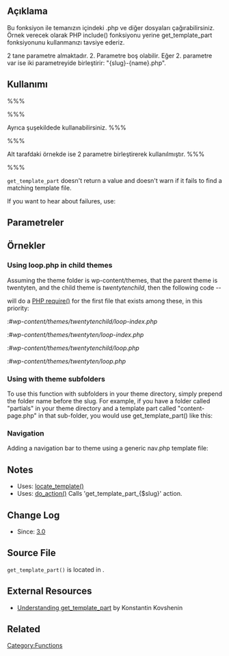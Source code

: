 {{Languages|
{{en|Function Reference/get_template_part}}
{{tr|Fonksiyon Referans/get_template_part}}
{{ja|関数リファレンス/get_template_part}}
{{zh-cn|调用模板部分/get_template_part}}
{{pt-br|get_template_part}}
{{ru|Справочник по функциям/Получение части шаблона}}
}}

== Açıklama ==
Bu fonksiyon ile temanızın içindeki .php ve diğer dosyaları çağırabilirsiniz. Örnek verecek olarak PHP include() fonksiyonu yerine get_template_part fonksiyonunu kullanmanızı tavsiye ederiz.

2 tane parametre almaktadır. 2. Parametre boş olabilir. Eğer 2. parametre var ise iki parametreyide birleştirir:  "{slug}-{name}.php".

== Kullanımı ==

%%% <?php 
$slug = 'dosyalar';
echo get_template_part( $slug ); 
// tema yolu/dosyalar.php
?> %%%

Ayrıca şuşekildede kullanabilirsiniz.
%%% <?php 
$slug = 'dosyalar.txt';
echo get_template_part( $slug ); 
// tema yolu/dosyalar.txt
?> %%%

Alt tarafdaki örnekde ise 2 parametre birleştirerek kullanılmıştır.
%%% <?php 
$slug = 'dosyalar';
$name = 'resimler';
echo get_template_part( $slug, $name ); 
// tema yolu/dosyalar-resimler.php
?> %%%

<code>get_template_part</code> doesn't return a value and doesn't warn if it fails to find a matching template file.

If you want to hear about failures, use:

    <?php assert( "locate_template( array('$name-$slug.php', '$name.php'), true, false )" ); ?>

== Parametreler ==
{{Parameter|$slug|string|Dosya adı.|zorunlu}}
{{Parameter|$name|string|Dosya adı ile birleştirelik son ek.|bos olabilir}}

== Örnekler  ==

=== Using loop.php in child themes ===
Assuming the theme folder is wp-content/themes, that the parent theme is twentyten,  and the child theme is ''twentytenchild'', then the following code --
 <?php get_template_part( 'loop', 'index' ); ?>

will do a [http://www.php.net/manual/en/function.require.php PHP require()] for the first file that exists among these, in this priority:

:#''wp-content/themes/twentytenchild/loop-index.php''
:#''wp-content/themes/twentyten/loop-index.php''
:#''wp-content/themes/twentytenchild/loop.php''
:#''wp-content/themes/twentyten/loop.php''

=== Using with theme subfolders === 

To use this function with subfolders in your theme directory, simply prepend the folder name before the slug. For example, if you have a folder called "partials" in your theme directory and a template part called "content-page.php" in that sub-folder, you would use get_template_part() like this: 
 <?php get_template_part( 'partials/content', 'page' ); ?>

=== Navigation ===
Adding a navigation bar to theme using a generic nav.php template file:

 <?php get_template_part( 'nav' );           // Navigation bar (nav.php) ?>
 <?php get_template_part( 'nav', '2' );      // Navigation bar #2 (nav-2.php) ?>
 <?php get_template_part( 'nav', 'single' ); // Navigation bar to use in single pages (nav-single.php) ?>

== Notes  ==
* Uses: [[Function_Reference/locate_template|locate_template()]]
* Uses: [[Function_Reference/do_action|do_action()]] Calls 'get_template_part_{$slug}' action.

== Change Log ==
* Since: [[Version 3.0|3.0]]

== Source File ==
<tt>get_template_part()</tt> is located in {{Trac|wp-includes/general-template.php}}.

== External Resources ==

* [http://kovshenin.com/2013/get_template_part/ Understanding get_template_part] by Konstantin Kovshenin

== Related ==
{{Include Tags}}
{{Tag Footer}}

[[Category:Functions]]